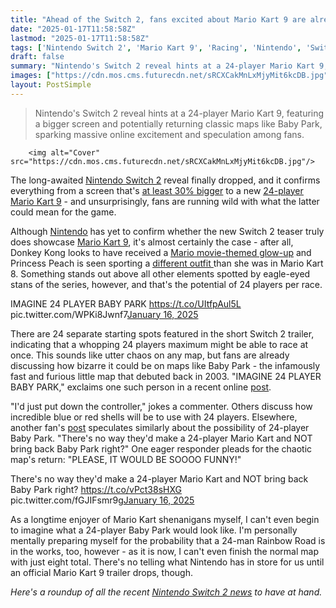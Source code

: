 ```yaml
---
title: "Ahead of the Switch 2, fans excited about Mario Kart 9 are already prophesying the havoc of 24 players in the series' most chaotic map: 'I'd just put down the controller'"
date: "2025-01-17T11:58:58Z"
lastmod: "2025-01-17T11:58:58Z"
tags: ['Nintendo Switch 2', 'Mario Kart 9', 'Racing', 'Nintendo', 'Switch']
draft: false
summary: "Nintendo's Switch 2 reveal hints at a 24-player Mario Kart 9,  featuring a bigger screen and potentially returning classic maps like Baby Park, sparking massive online excitement and speculation among fans."
images: ["https://cdn.mos.cms.futurecdn.net/sRCXCakMnLxMjyMit6kcDB.jpg"]
layout: PostSimple
---
```

> Nintendo's Switch 2 reveal hints at a 24-player Mario Kart 9,  featuring a bigger screen and potentially returning classic maps like Baby Park, sparking massive online excitement and speculation among fans.


        <img alt="Cover" src="https://cdn.mos.cms.futurecdn.net/sRCXCakMnLxMjyMit6kcDB.jpg"/>
        
The long-awaited [<u>Nintendo Switch 2</u>](https://www.gamesradar.com/nintendo-switch-2-guide/) reveal finally dropped, and it confirms everything from a screen that's [<u>at least 30% bigger</u>](https://www.gamesradar.com/platforms/nintendo-switch/nintendo-teases-that-the-switch-2-screen-will-be-around-30-percent-bigger-than-the-original-but-i-desperately-hope-they-wont-make-us-wait-for-an-oled-option/) to a new [<u>24-player Mario Kart 9</u>](https://www.gamesradar.com/games/racing/im-convinced-that-mario-kart-9-has-been-confirmed-as-the-first-nintendo-switch-2-game/) - and unsurprisingly, fans are running wild with what the latter could mean for the game.

Although [<u>Nintendo</u>](https://www.gamesradar.com/platforms/nintendo/) has yet to confirm whether the new Switch 2 teaser truly does showcase [Mario Kart 9](https://www.gamesradar.com/mario-kart-9-guide/), it's almost certainly the case - after all, Donkey Kong looks to have received a [<u>Mario movie-themed glow-up</u>](https://www.gamesradar.com/games/super-mario/switch-2-mario-kart-trailer-reveals-a-whole-new-donkey-kong-seemingly-inspired-by-the-mario-movie-dk-aint-look-right/) and Princess Peach is seen sporting a [<u>different outfit </u>](https://www.gamesradar.com/games/racing/mario-kart-9-appears-to-take-the-switch-2-back-in-time-swapping-out-princess-peachs-sleek-racing-suit-for-the-outfit-she-wore-when-she-debuted-in-the-kart-racing-series/)than she was in Mario Kart 8. Something stands out above all other elements spotted by eagle-eyed stans of the series, however, and that's the potential of 24 players per race.

IMAGINE 24 PLAYER BABY PARK https://t.co/UItfpAul5L pic.twitter.com/WPKi8Jwnf7[January 16, 2025](https://twitter.com/JuanJoM200/status/1879909282659099085)

There are 24 separate starting spots featured in the short Switch 2 trailer, indicating that a whopping 24 players maximum might be able to race at once. This sounds like utter chaos on any map, but fans are already discussing how bizarre it could be on maps like Baby Park - the infamously fast and furious little map that debuted back in 2003. "IMAGINE 24 PLAYER BABY PARK," exclaims one such person in a recent online [<u>post</u>](https://x.com/JuanJoM200/status/1879909282659099085).

"I'd just put down the controller," jokes a commenter. Others discuss how incredible blue or red shells will be to use with 24 players. Elsewhere, another fan's [<u>post</u>](https://x.com/PJiggles_/status/1879972890877263928) speculates similarly about the possibility of 24-player Baby Park. "There's no way they'd make a 24-player Mario Kart and NOT bring back Baby Park right?" One eager responder pleads for the chaotic map's return: "PLEASE, IT WOULD BE SOOOO FUNNY!"

There's no way they'd make a 24-player Mario Kart and NOT bring back Baby Park right? https://t.co/vPct38sHXG pic.twitter.com/fGJIFsmr9g[January 16, 2025](https://twitter.com/PJiggles_/status/1879972890877263928)

As a longtime enjoyer of Mario Kart shenanigans myself, I can't even begin to imagine what a 24-player Baby Park would look like. I'm personally mentally preparing myself for the probability that a 24-man Rainbow Road is in the works, too, however - as it is now, I can't even finish the normal map with just eight total. There's no telling what Nintendo has in store for us until an official Mario Kart 9 trailer drops, though.

*Here's a roundup of all the recent *[<u><em>Nintendo Switch 2 news</em></u>](https://www.gamesradar.com/news/live/nintendo-switch-2-live-reveal-news-speculation-january-16/)* to have at hand.*
        